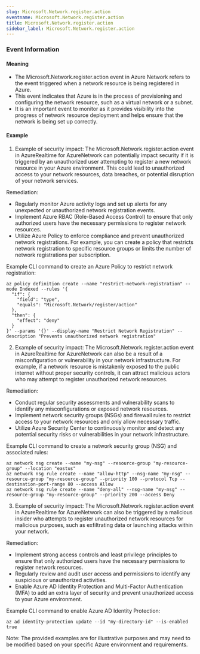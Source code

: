 ```yaml
--- 
slug: Microsoft.Network.register.action
eventname: Microsoft.Network.register.action
title: Microsoft.Network.register.action
sidebar_label: Microsoft.Network.register.action
---
```

                       
### Event Information

#### Meaning

- The Microsoft.Network.register.action event in Azure Network refers to the event triggered when a network resource is being registered in Azure.
- This event indicates that Azure is in the process of provisioning and configuring the network resource, such as a virtual network or a subnet.
- It is an important event to monitor as it provides visibility into the progress of network resource deployment and helps ensure that the network is being set up correctly.

#### Example

1. Example of security impact: The Microsoft.Network.register.action event in AzureRealtime for AzureNetwork can potentially impact security if it is triggered by an unauthorized user attempting to register a new network resource in your Azure environment. This could lead to unauthorized access to your network resources, data breaches, or potential disruption of your network services.

Remediation:
- Regularly monitor Azure activity logs and set up alerts for any unexpected or unauthorized network registration events.
- Implement Azure RBAC (Role-Based Access Control) to ensure that only authorized users have the necessary permissions to register network resources.
- Utilize Azure Policy to enforce compliance and prevent unauthorized network registrations. For example, you can create a policy that restricts network registration to specific resource groups or limits the number of network registrations per subscription.

Example CLI command to create an Azure Policy to restrict network registration:
```
az policy definition create --name "restrict-network-registration" --mode Indexed --rules '{
  "if": {
    "field": "type",
    "equals": "Microsoft.Network/register/action"
  },
  "then": {
    "effect": "deny"
  }
}' --params '{}' --display-name "Restrict Network Registration" --description "Prevents unauthorized network registration"
```

2. Example of security impact: The Microsoft.Network.register.action event in AzureRealtime for AzureNetwork can also be a result of a misconfiguration or vulnerability in your network infrastructure. For example, if a network resource is mistakenly exposed to the public internet without proper security controls, it can attract malicious actors who may attempt to register unauthorized network resources.

Remediation:
- Conduct regular security assessments and vulnerability scans to identify any misconfigurations or exposed network resources.
- Implement network security groups (NSGs) and firewall rules to restrict access to your network resources and only allow necessary traffic.
- Utilize Azure Security Center to continuously monitor and detect any potential security risks or vulnerabilities in your network infrastructure.

Example CLI command to create a network security group (NSG) and associated rules:
```
az network nsg create --name "my-nsg" --resource-group "my-resource-group" --location "eastus"
az network nsg rule create --name "allow-http" --nsg-name "my-nsg" --resource-group "my-resource-group" --priority 100 --protocol Tcp --destination-port-range 80 --access Allow
az network nsg rule create --name "deny-all" --nsg-name "my-nsg" --resource-group "my-resource-group" --priority 200 --access Deny
```

3. Example of security impact: The Microsoft.Network.register.action event in AzureRealtime for AzureNetwork can also be triggered by a malicious insider who attempts to register unauthorized network resources for malicious purposes, such as exfiltrating data or launching attacks within your network.

Remediation:
- Implement strong access controls and least privilege principles to ensure that only authorized users have the necessary permissions to register network resources.
- Regularly review and audit user access and permissions to identify any suspicious or unauthorized activities.
- Enable Azure AD Identity Protection and Multi-Factor Authentication (MFA) to add an extra layer of security and prevent unauthorized access to your Azure environment.

Example CLI command to enable Azure AD Identity Protection:
```
az ad identity-protection update --id "my-directory-id" --is-enabled true
```

Note: The provided examples are for illustrative purposes and may need to be modified based on your specific Azure environment and requirements.


 